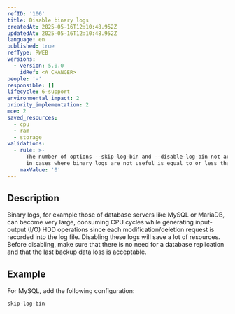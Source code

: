 ```yaml
---
refID: '106'
title: Disable binary logs
createdAt: 2025-05-16T12:10:48.952Z
updatedAt: 2025-05-16T12:10:48.952Z
language: en
published: true
refType: RWEB
versions:
  - version: 5.0.0
    idRef: <A CHANGER>
people: '-'
responsible: []
lifecycle: 6-support
environmental_impact: 2
priority_implementation: 2
moe: 2
saved_resources:
  - cpu
  - ram
  - storage
validations:
  - rule: >-
      The number of options --skip-log-bin and --disable-log-bin not activated
      in cases where binary logs are not useful is equal to or less than
    maxValue: '0'
---
```


## Description

Binary logs, for example those of database servers like MySQL or MariaDB, can become very large, consuming CPU cycles while generating input-output (I/O) HDD operations since each modification/deletion request is recorded into the log file. Disabling these logs will save a lot of resources. Before disabling, make sure that there is no need for a database replication and that the last backup data loss is acceptable.

## Example

For MySQL, add the following configuration:

```
skip-log-bin
```
